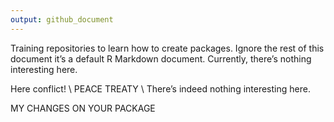 ```yaml
---
output: github_document
---
```

Training repositories to learn how to create packages. Ignore the rest of this document it's a default R Markdown document. Currently, there's nothing interesting here.


Here conflict! \\
PEACE TREATY \\
There's indeed nothing interesting here. 

MY CHANGES ON YOUR PACKAGE
